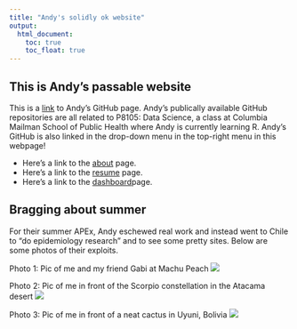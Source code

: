 ```yaml
---
title: "Andy's solidly ok website"
output: 
  html_document:
    toc: true
    toc_float: true
---
```


## This is Andy's passable website

This is a [link](https://github.com/a-jt84) to Andy's GitHub page. Andy's publically available GitHub repositories are all related to P8105: Data Science, a class at Columbia Mailman School of Public Health where Andy is currently learning R. Andy's GitHub is also linked in the drop-down menu in the top-right menu in this webpage!

* Here's a link to the [about](about.html) page.
* Here's a link to the [resume](resume.html) page.
* Here's a link to the [dashboard](dashboards.html)page.

## Bragging about summer 

For their summer APEx, Andy eschewed real work and instead went to Chile to "do epidemiology research" and to see some pretty sites. Below are some photos of their exploits. 

Photo 1: Pic of me and my friend Gabi at Machu Peach
![](images/MachuPeach.jpg)

Photo 2: Pic of me in front of the Scorpio constellation in the Atacama desert 
![](images/Atacama.jpg)

Photo 3: Pic of me in front of a neat cactus in Uyuni, Bolivia
![](images/cactcus.jpg)



